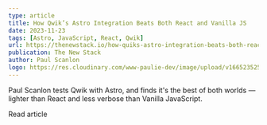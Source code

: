 ```yaml
---
type: article
title: How Qwik’s Astro Integration Beats Both React and Vanilla JS
date: 2023-11-23
tags: [Astro, JavaScript, React, Qwik]
url: https://thenewstack.io/how-quiks-astro-integration-beats-both-react-and-vanilla-js/
publication: The New Stack
author: Paul Scanlon
logo: https://res.cloudinary.com/www-paulie-dev/image/upload/v1665235257/paulie.dev/Logos/tns-logo_miu6qk.png
---
```


Paul Scanlon tests Qwik with Astro, and finds it's the best of both worlds — lighter than React and less verbose than Vanilla JavaScript.

<CtaExternal href='https://thenewstack.io/how-quiks-astro-integration-beats-both-react-and-vanilla-js/'>
  Read article
</CtaExternal>
